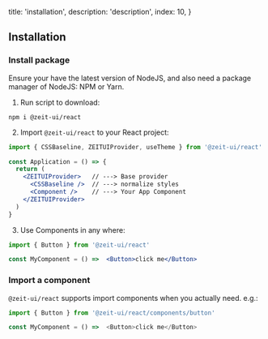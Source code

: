 
  title: 'installation',
  description: 'description',
  index: 10,
}

## Installation

### Install package

<Note>
Ensure your have the latest version of <Link href="https://nodejs.org/en/download/">NodeJS</Link>,
and also need a package manager of NodeJS: <Link href="https://www.npmjs.com/">NPM</Link> or <Link href="https://yarnpkg.com/">Yarn</Link>.
</Note>

1. Run script to download:

<Code bash darkBash>npm i @zeit-ui/react</Code>

2. Import `@zeit-ui/react` to your React project:

```jsx
import { CSSBaseline, ZEITUIProvider, useTheme } from '@zeit-ui/react'

const Application = () => {
  return (
    <ZEITUIProvider>   // ---> Base provider
      <CSSBaseline />  // ---> normalize styles
      <Component />    // ---> Your App Component
    </ZEITUIProvider>
  )
}
```

3. Use Components in any where:

```jsx
import { Button } from '@zeit-ui/react'

const MyComponent = () =>  <Button>click me</Button>
```

<Spacer y={3} />

### Import a component

`@zeit-ui/react` supports import components when you actually need. e.g.:

```js
import { Button } from '@zeit-ui/react/components/button'

const MyComponent = () =>  <Button>click me</Button>
```

